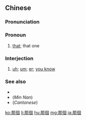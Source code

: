 {{also|那个}}
==Chinese==
{{zh-forms|s=那个}}

===Pronunciation===
{{zh-pron
|m=nàge,nèige
|m_note=nèige is a coalescence of {{l|zh|[[那]][[一]][[個]]}}
|ma=zh-nàge.ogg
|c=naa5 go3
|cat=pron,intj
}}

===Pronoun===
{{zh-pronoun}}

# [[that]]; that one

===Interjection===
{{zh-interj}}

# [[uh]]; [[um]]; [[er]]; [[you know]]

===See also===
* {{zh-l|哪個|nǎge, něige|which}}
* (''Min Nan'') {{zh-l|彼个|hit-ê|that}}
* (''Cantonese'') {{zh-l|嗰個}}

{{zh-cat|Beginning}}

[[ko:那個]]
[[li:那個]]
[[hu:那個]]
[[mg:那個]]
[[ja:那個]]